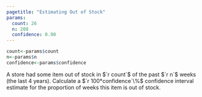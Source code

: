 ```yaml
---
pagetitle: "Estimating Out of Stock"
params:
  count: 26 
  n: 208 
  confidence: 0.90
---
```


```r
count<-params$count
n<-params$n
confidence<-params$confidence
```

A store had some item out of stock in $`r count`$ of the past $`r n`$ weeks (the last 4 years). Calculate a $`r 100*confidence`\%$ confidence interval estimate for the proportion of weeks this item is out of stock.
